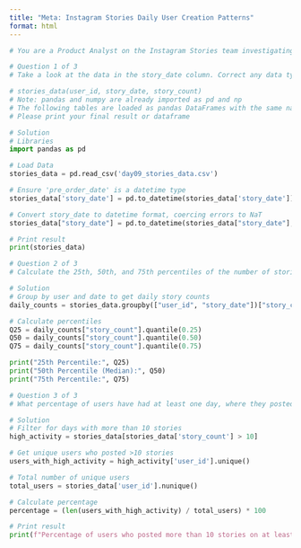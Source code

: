 ```yaml
---
title: "Meta: Instagram Stories Daily User Creation Patterns"
format: html
---
```

```python
# You are a Product Analyst on the Instagram Stories team investigating story creation patterns. The team wants to understand the distribution of stories created by users daily. You will analyze user storytelling behavior to optimize engagement strategies.

# Question 1 of 3
# Take a look at the data in the story_date column. Correct any data type inconsistencies in that column.

# stories_data(user_id, story_date, story_count)
# Note: pandas and numpy are already imported as pd and np
# The following tables are loaded as pandas DataFrames with the same names: stories_data
# Please print your final result or dataframe

# Solution
# Libraries
import pandas as pd

# Load Data
stories_data = pd.read_csv('day09_stories_data.csv')

# Ensure 'pre_order_date' is a datetime type
stories_data['story_date'] = pd.to_datetime(stories_data['story_date'])

# Convert story_date to datetime format, coercing errors to NaT
stories_data["story_date"] = pd.to_datetime(stories_data["story_date"], errors="coerce")

# Print result
print(stories_data)

```

```python

# Question 2 of 3
# Calculate the 25th, 50th, and 75th percentiles of the number of stories created per user per day.

# Solution
# Group by user and date to get daily story counts
daily_counts = stories_data.groupby(["user_id", "story_date"])["story_count"].sum().reset_index()

# Calculate percentiles
Q25 = daily_counts["story_count"].quantile(0.25)
Q50 = daily_counts["story_count"].quantile(0.50)
Q75 = daily_counts["story_count"].quantile(0.75)

print("25th Percentile:", Q25)
print("50th Percentile (Median):", Q50)
print("75th Percentile:", Q75)

```

```python
# Question 3 of 3
# What percentage of users have had at least one day, where they posted more than 10 stories on that day?

# Solution
# Filter for days with more than 10 stories
high_activity = stories_data[stories_data['story_count'] > 10]

# Get unique users who posted >10 stories
users_with_high_activity = high_activity['user_id'].unique()

# Total number of unique users
total_users = stories_data['user_id'].nunique()

# Calculate percentage
percentage = (len(users_with_high_activity) / total_users) * 100

# Print result
print(f"Percentage of users who posted more than 10 stories on at least one day: {percentage:.2f}%")

```